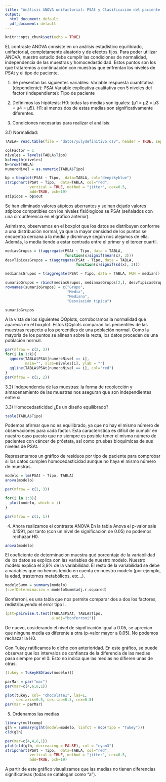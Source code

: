 ---
title: "Análisis ANOVA unifactorial: PSAt y Clasificación del paciente."
output:
  html_document: default
  pdf_document: default
---

```{r setup, include=FALSE}
knitr::opts_chunk$set(echo = TRUE)
```

EL contraste ANOVA consiste en un análisis estadístico equilibrado, unifactorial, completamente aleatorio y de efectos fijos. Para poder utilizar ANOVA, nuestro estudio debe cumplir las condiciones de normalidad, independencia de las muestras y homocedasticidad. Estos puntos son los que trataremos a continuación con muestras que enfrentan los niveles de PSAt y el tipo de paciente.

1) Se presentan las siguientes variables:
Variable respuesta cuantitativa (dependiente): PSAt
Variable explicativa cualitativa con 5 niveles del factor (independiente): Tipo de paciente




2) Definimos las hipótesis:
H0: todas las medias son iguales: {µ1 = µ2 = µ3 = µ4 = µ5}.
H1: al menos dos de estas medias son significativamente diferentes.

3) Condiciones necesarias para realizar el análisis:

3.1) Normalidad:
```{r, echo = FALSE}
TABLA= read.table(file = "datos/yulydefinitivo.csv", header = TRUE, sep = ";", dec= ".")
```

```{r, echo = FALSE, comment= NA, results='hide'}
colFactor = 1
niveles = levels(TABLA$Tipo)
k=length(niveles)
N=nrow(TABLA)
numeroNivel = as.numeric(TABLA$Tipo)
```

```{r, echo = FALSE, comment= NA, fig.height=4, fig.width=7.5, fig.align='center'}


bp = boxplot(PSAt ~ Tipo,  data=TABLA, col="deepskyblue")
stripchart(PSAt ~ Tipo,  data=TABLA, col="red", 
           vertical = TRUE, method = "jitter", cex=0.5,
           add=TRUE, pch=19)
atipicos = bp$out

```

Se han eliminado valores atípicos aberrantes y se han dejado valores atípicos compatibles con los niveles fisiólogicos se PSAt (señalados con una circunferencia en el gráfico anterior).

Asimismo, observamos en el boxplot que los datos se distribuyen conforme a una distribución normal, ya que la mayor densidad de los puntos se encuentra cercana a la media y disminuye según nos alejamos de ella. Además, la media tiende a estar centrada entre el primer y el tercer cuartil.

```{r, echo = FALSE, comment= NA, results= 'hold'}
mediasGrupos = t(aggregate(PSAt ~ Tipo, data = TABLA, 
                           function(x)signif(mean(x), 3)))
desvTipicasGrupos = t(aggregate(PSAt ~ Tipo, data = TABLA, 
                                function(x)signif(sd(x), 3)))

medianasGrupos = t(aggregate(PSAt ~ Tipo, data = TABLA, FUN = median))

sumarioGrupos = rbind(mediasGrupos, medianasGrupos[2,], desvTipicasGrupos[2, ])
rownames(sumarioGrupos) = c("Grupo", 
                            "Media", 
                            "Mediana", 
                            "Desviación típica")

sumarioGrupos
```

A la vista de los siguientes QQplots, corroboramos la normalidad que aparecía en el boxplot. Estos QQplots comparan los percentiles de las muestras respecto a los percentiles de una población normal. Como la mayoría de los puntos se alinean sobre la recta, los datos proceden de una población normal.
```{r, echo = FALSE, comment= NA}
par(mfrow = c(2, 3))
for(i in 1:k){
  qqnorm(TABLA$PSAt[numeroNivel == i],
         main="", xlab=niveles[i], ylab = "")
  qqline(TABLA$PSAt[numeroNivel == i], col="red")
}
par(mfrow = c(2, 2))
```
3.2) Independencia de las muestras: la forma de recolección y almacenamiento de las muestras nos aseguran que son independientes entre sí.


3.3) Homocedasticidad
¿Es un diseño equilibrado?
```{r, echo = FALSE, comment= NA}
table(TABLA$Tipo)
```
Podemos afirmar que no es equilibrado, ya que no hay el mismo número de observaciones para cada factor. Esta característica es difícil de cumplir en nuestro caso puesto que no siempre es posible tener el mismo número de pacientes con cáncer de próstata, así como pruebas bioquímicas de sus niveles de PSAt.


Representamos un gráfico de residuos por tipo de paciente para comprobar si los datos cumplen homocedasticidad aunque no haya el mismo número de muestras.
```{r, echo = FALSE, comment= NA, results= 'hide'}
modelo = lm(PSAt ~ Tipo, TABLA) 
anova(modelo)
```
```{r, echo = FALSE, comment= NA}
par(mfrow = c(1, 3))

for(i in 1:3){
  plot(modelo, which = i)
}

par(mfrow = c(1, 1))
```


4) Ahora realizamos el contraste ANOVA
En la tabla Anova el p-valor sale 0.1591, por tanto (con un nivel de significación de 0.05) no podemos rechazar H0.
```{r, echo = FALSE, comment= NA}
anova(modelo)
```

El coeficiente de determinación muestra qué porcentaje de la variabilidad de los datos se explica con las variables de nuestro modelo. Nuestro modelo explica el 3,9% de la variabilidad. El resto de la variabilidad se debe a variables que no hemos tenido en cuenta en nuestro modelo (por ejemplo, la edad, trastornos metabólicos, etc...).
```{r, echo = FALSE, comment= NA, fig.height=3.9, fig.width=7.5, fig.align='center'}
modeloSumm = summary(modelo)
(coefDeterminacion = modeloSumm$adj.r.squared)
```


Bonferroni, es una tabla que nos permite comparar dos a dos los factores, redistribuyendo el error tipo I. 
```{r, echo = FALSE, comment= NA}

(ptt=pairwise.t.test(TABLA$PSAt, TABLA$Tipo,
                     p.adj="bonferroni"))
```

De nuevo, cosiderando el nivel de significación igual a 0.05, se aprecian que ninguna media es diferente a otra (p-valor mayor a 0.05). No podemos rechazar la H0.


Con Tukey ratificamos lo dicho con anterioridad. En este gráfico, se puede observar que los intervalos de confianza de la diferencia de las medias pasa siempre por el 0. Esto no indica que las medias no difieren unas de otras.
```{r, echo = FALSE, comment= NA, results= 'hide'}
(tukey = TukeyHSD(aov(modelo)))

parMar = par("mar")
par(mar=c(4,6,0,1))
```
```{r, echo = FALSE, comment= NA, fig.height=3.9, fig.width=7.5, fig.align='center'}
plot(tukey, col= "chocolate1", las=1, 
     cex.axis=0.5, cex.lab=0.5, cex=0.5)
par(mar = parMar)
```

5) Ordenamos las medias 
```{r, echo = FALSE, comment= NA, warning= FALSE, results= 'hide', message= FALSE}
library(multcomp)
glh = summary(glht(model=modelo, linfct = mcp(Tipo = "Tukey")))
cld(glh)
```

```{r, echo = FALSE, comment= NA, warning= FALSE, fig.height=3.9, fig.width=7.5, fig.align='center' }

par(mar=c(4,4,8,1))
plot(cld(glh, decreasing = FALSE), col = "cyan3")
stripchart(PSAt ~ Tipo,  data=TABLA, col="red", 
           vertical = TRUE, method = "jitter", cex=0.5,
           add=TRUE, pch=19)
```

A partir de este gráfico visualizamos que las medias no tienen diferencias significativas (todas se catalogan como "a").




